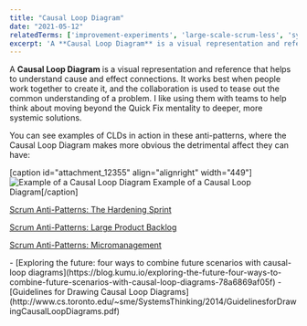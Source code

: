 ```yaml
---
title: "Causal Loop Diagram"
date: "2021-05-12"
relatedTerms: ['improvement-experiments', 'large-scale-scrum-less', 'systems-thinking']
excerpt: 'A **Causal Loop Diagram** is a visual representation and reference that helps to'
---
```


A **Causal Loop Diagram** is a visual representation and reference that helps to understand cause and effect connections. It works best when people work together to create it, and the collaboration is used to tease out the common understanding of a problem. I like using them with teams to help think about moving beyond the Quick Fix mentality to deeper, more systemic solutions.

You can see examples of CLDs in action in these anti-patterns, where the Causal Loop Diagram makes more obvious the detrimental affect they can have:

\[caption id="attachment\_12355" align="alignright" width="449"\]![Example of a Causal Loop Diagram](src/content/glossary/causal-loop-diagram/images/Causal-Loop-Diagram.jpg) Example of a Causal Loop Diagram\[/caption\]

[Scrum Anti-Patterns: The Hardening Sprint](/blog/antipattern-hardening-sprint)

[Scrum Anti-Patterns: Large Product Backlog](https://resources.scrumalliance.org/Article/scrum-anti-patterns-large-product-backlog)

[Scrum Anti-Patterns: Micromanagement](/blog/scrum-anti-patterns-micromanagement)

<HighlightBox heading="Resource Links" variant="resourceLinks">
- [Exploring the future: four ways to combine future scenarios with causal-loop diagrams](https://blog.kumu.io/exploring-the-future-four-ways-to-combine-future-scenarios-with-causal-loop-diagrams-78a6869af05f)
- [Guidelines for Drawing Causal Loop Diagrams](http://www.cs.toronto.edu/~sme/SystemsThinking/2014/GuidelinesforDrawingCausalLoopDiagrams.pdf)
</HighlightBox>
